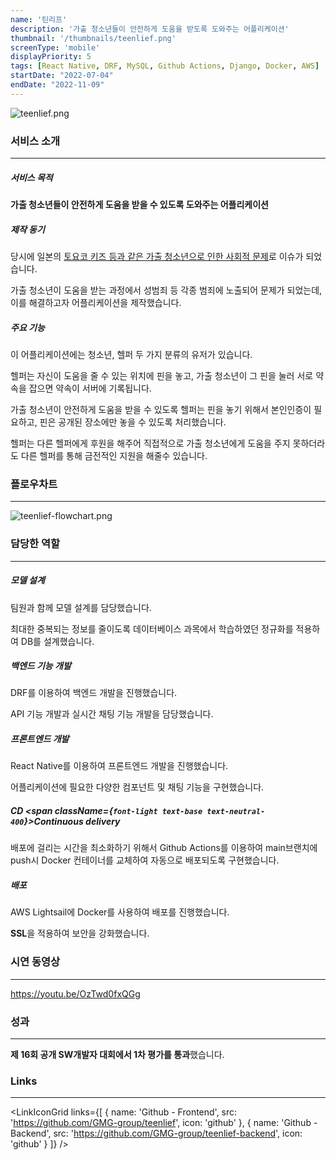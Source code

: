 ```yaml
---
name: '틴리프'
description: '가출 청소년들이 안전하게 도움을 받도록 도와주는 어플리케이션'
thumbnail: '/thumbnails/teenlief.png'
screenType: 'mobile'
displayPriority: 5
tags: [React Native, DRF, MySQL, Github Actions, Django, Docker, AWS]
startDate: "2022-07-04"
endDate: "2022-11-09"
---
```


![teenlief.png](/thumbnails/teenlief.png)

### 서비스 소개

---

##### 서비스 목적

**가출 청소년들이 안전하게 도움을 받을 수 있도록 도와주는 어플리케이션**

##### 제작 동기

당시에 일본의 [토요코 키즈 등과 같은 가출 청소년으로 인한 사회적 문제](https://www.youtube.com/watch?v=t9VLkqSWrIU)로 이슈가 되었습니다.

가출 청소년이 도움을 받는 과정에서 성범죄 등 각종 범죄에 노출되어 문제가 되었는데, 이를 해결하고자 어플리케이션을 제작했습니다.

##### 주요 기능

이 어플리케이션에는 청소년, 헬퍼 두 가지 분류의 유저가 있습니다.

헬퍼는 자신이 도움을 줄 수 있는 위치에 핀을 놓고, 가출 청소년이 그 핀을 눌러 서로 약속을 잡으면 약속이 서버에 기록됩니다.

가출 청소년이 안전하게 도움을 받을 수 있도록 헬퍼는 핀을 놓기 위해서 본인인증이 필요하고, 핀은 공개된 장소에만 놓을 수 있도록 처리했습니다.

헬퍼는 다른 헬퍼에게 후원을 해주어 직접적으로 가출 청소년에게 도움을 주지 못하더라도 다른 헬퍼를 통해 금전적인 지원을 해줄수 있습니다.

### 플로우차트

---

![teenlief-flowchart.png](/portfolio/teenlief-flowchart.png)

### 담당한 역할

---

##### 모델 설계

팀원과 함께 모델 설계를 담당했습니다.

최대한 중복되는 정보를 줄이도록 데이터베이스 과목에서 학습하였던 정규화를 적용하여 DB를 설계했습니다.

##### 백엔드 기능 개발

DRF를 이용하여 백엔드 개발을 진행했습니다.

API 기능 개발과 실시간 채팅 기능 개발을 담당했습니다.

##### 프론트엔드 개발

React Native를 이용하여 프론트엔드 개발을 진행했습니다.

어플리케이션에 필요한 다양한 컴포넌트 및 채팅 기능을 구현했습니다.

##### CD <span className={`font-light text-base text-neutral-400`}>Continuous delivery</span>

배포에 걸리는 시간을 최소화하기 위해서 Github Actions를 이용하여 main브랜치에 push시 Docker 컨테이너를 교체하여 자동으로 배포되도록 구현했습니다.

##### 배포

AWS Lightsail에 Docker를 사용하여 배포를 진행했습니다.

**SSL**을 적용하여 보안을 강화했습니다.


### 시연 동영상

---

https://youtu.be/OzTwd0fxQGg

### 성과

---

**제 16회 공개 SW개발자 대회에서 1차 평가를 통과**했습니다.

### Links

---

<LinkIconGrid
	links={[
		{
			name: 'Github - Frontend',
			src: 'https://github.com/GMG-group/teenlief',
			icon: 'github'
		},
		{
			name: 'Github - Backend',
			src: 'https://github.com/GMG-group/teenlief-backend',
			icon: 'github'
		}
	]}
/>
